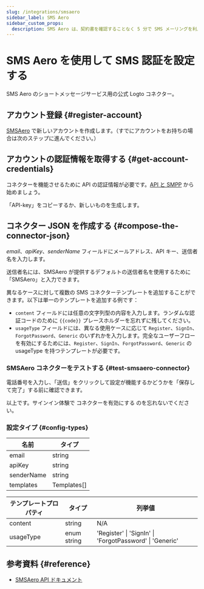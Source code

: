 ```yaml
---
slug: /integrations/smsaero
sidebar_label: SMS Aero
sidebar_custom_props:
  description: SMS Aero は、契約書を確認することなく 5 分で SMS メーリングを利用できるサービスを提供しています。開発者には、便利な API とアクセス可能なクラス、24x7 のチャットサポートが提供されています。
---
```



# SMS Aero を使用して SMS 認証を設定する

SMS Aero のショートメッセージサービス用の公式 Logto コネクター。

<GuideTip />

## アカウント登録 \{#register-account}

[SMSAero](https://smsaero.ru/) で新しいアカウントを作成します。（すでにアカウントをお持ちの場合は次のステップに進んでください。）

## アカウントの認証情報を取得する \{#get-account-credentials}

コネクターを機能させるために API の認証情報が必要です。[API と SMPP](https://smsaero.ru/cabinet/settings/apikey/) から始めましょう。

「API-key」をコピーするか、新しいものを生成します。

## コネクター JSON を作成する \{#compose-the-connector-json}

_email_、_apiKey_、_senderName_ フィールドにメールアドレス、API キー、送信者名を入力します。

送信者名には、SMSAero が提供するデフォルトの送信者名を使用するために「SMSAero」と入力できます。

異なるケースに対して複数の SMS コネクターテンプレートを追加することができます。以下は単一のテンプレートを追加する例です：

- `content` フィールドには任意の文字列型の内容を入力します。ランダムな認証コードのために `{{code}}` プレースホルダーを忘れずに残してください。
- `usageType` フィールドには、異なる使用ケースに応じて `Register`、`SignIn`、`ForgotPassword`、`Generic` のいずれかを入力します。完全なユーザーフローを有効にするためには、`Register`、`SignIn`、`ForgotPassword`、`Generic` の usageType を持つテンプレートが必要です。

### SMSAero コネクターをテストする \{#test-smsaero-connector}

電話番号を入力し、「送信」をクリックして設定が機能するかどうかを「保存して完了」する前に確認できます。

以上です。サインイン体験で <MainSiteUrl href="/connectors/sms-connectors/#enable-phone-number-for-end-user-flows">コネクターを有効にする</MainSiteUrl> のを忘れないでください。

### 設定タイプ \{#config-types}

| 名前       | タイプ      |
| ---------- | ----------- |
| email      | string      |
| apiKey     | string      |
| senderName | string      |
| templates  | Templates[] |

| テンプレートプロパティ | タイプ      | 列挙値                                                  |
| ---------------------- | ----------- | ------------------------------------------------------- |
| content                | string      | N/A                                                     |
| usageType              | enum string | 'Register' \| 'SignIn' \| 'ForgotPassword' \| 'Generic' |

## 参考資料 \{#reference}

- [SMSAero API ドキュメント](https://smsaero.ru/integration/documentation/api/)
